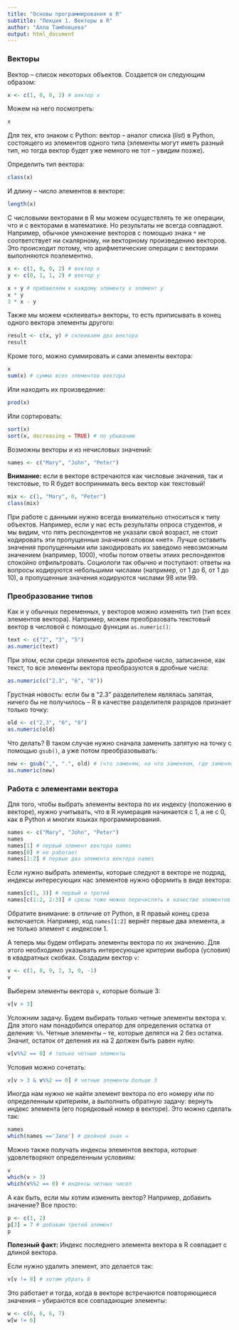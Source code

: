 ```yaml
---
title: "Основы программирования в R"
subtitle: "Лекция 1. Векторы в R"
author: "Алла Тамбовцева"
output: html_document
---
```


### Bекторы

Вектор -- список некоторых объектов. Создается он следующим образом:

```r
x <- c(1, 0, 0, 2) # вектор x
```

Можем на него посмотреть:

```r
x
```

Для тех, кто знаком с Python: вектор -- аналог списка (*list*) в Python, состоящего из элементов одного типа (элементы могут иметь разный тип, но тогда вектор будет уже немного не тот -- увидим позже).

Определить тип вектора:

```r
class(x)
```

И длину -- число элементов в векторе:

```r
length(x)
```

С числовыми векторами в R мы можем осуществлять те же операции, что и с векторами в математике. Но результаты не всегда совпадают. Например, обычное умножение векторов с помощью знака `*` не соответствует ни скалярному, ни векторному произведению векторов. Это происходит потому, что арифметические операции с векторами выполняются поэлементно.

```r
x <- c(1, 0, 0, 2) # вектор x
y <- c(0, 1, 1, 2) # вектор y

x + y # прибавляем к каждому элементу x элемент y
x * y 
3 * x - y
```

Также мы можем «склеивать» векторы, то есть приписывать в конец одного вектора элементы другого:

```r
result <- c(x, y) # склеиваем два вектора
result
```

Кроме того, можно суммировать и сами элементы вектора:

```r
x
sum(x) # сумма всех элементов вектора
```

Или находить их произведение:

```r
prod(x)
```

Или сортировать:

```r
sort(x)
sort(x, decreasing = TRUE) # по убыванию
```

Возможны векторы и из нечисловых значений:

```r
names <- c("Mary", "John", "Peter") 
```

**Внимание:** если в векторе встречаются как числовые значения, так и текстовые, то R будет воспринимать весь вектор как текстовый!

```r
mix <- c(1, "Mary", 0, "Peter")
class(mix)
```

При работе с данными нужно всегда внимательно относиться к типу объектов. Например, если у нас есть результаты опроса студентов, и мы видим, что пять респондентов не указали свой возраст, не стоит кодировать эти пропущенные значения словом «нет». Лучше оставить значения пропущенными или закодировать их заведомо невозможным значением (например, 1000), чтобы потом ответы этиих респондентов спокойно отфильтровать. Социологи так обычно и поступают: ответы на вопросы кодируются небольшими числами (например, от 1 до 6, от 1 до 10), а пропущенные значения кодируются числами 98 или 99.

### Преобразование типов

Как и у обычных переменных, у векторов можно изменять тип (тип всех элементов вектора). Например, можем преобразовать текстовый вектор в числовой с помощью функции `as.numeric()`:

```r
text <- c("2", "3", "5")
as.numeric(text)
```

При этом, если среди элементов есть дробное число, записанное, как текст, то все элементы вектора преобразуются в дробные числа:

```r
as.numeric(c("2.3", "6", "8"))
```

Грустная новость: если бы в "2.3" разделителем являлась запятая, ничего бы не получилось -- R в качестве разделителя разрядов признает только точку:

```r
old <- c("2,3", "6", "8")
as.numeric(old)
```

Что делать? В таком случае нужно сначала заменить запятую на точку с помощью `gsub()`, а уже потом преобразовывать: 

```r
new <- gsub(",", ".", old) # (что заменям, на что заменяем, где заменяем) 
as.numeric(new)
```


### Работа с элементами вектора

Для того, чтобы выбрать элементы вектора по их индексу (положению в векторе), нужно учитывать, что в R нумерация начинается с 1, а не с 0, как в Python и многих языках программирования.

```r
names <- c("Mary", "John", "Peter") 
names
names[1] # первый элемент вектора names
names[0] # не работает
names[1:2] # первые два элемента вектора names
```

Если нужно выбрать элементы, которые следуют в векторе не подряд, индексы интересующих нас элементов нужно оформить в виде вектора:

```r
names[c(1, 3)] # первый и третий
names[c(1:2, 2:3)] # срезы тоже можно перечислять в качестве элементов вектора
```

Обратите внимание: в отличие от Python, в R правый конец среза включается. Например, код `names[1:2]` вернёт первые два элемента, а не только элемент с индексом 1.

А теперь мы будем отбирать элементы вектора по их значению. Для этого необходимо указывать интересующие критерии выбора (условия) в квадратных скобках. Создадим вектор `v`:

```r
v <- c(1, 8, 9, 2, 3, 0, -1)
v
```

Выберем элементы вектора `v`, которые больше 3:

```r
v[v > 3] 
```

Усложним задачу. Будем выбирать только четные элементы вектора v. Для этого нам понадобится оператор для определения остатка от деления: `%%`. Четные элементы -- те, которые делятся на 2 без остатка. Значит, остаток от деления их на 2 должен быть равен нулю:

```r
v[v%%2 == 0] # только четные элементы
```

Условия можно сочетать:

```r
v[v > 3 & v%%2 == 0] # четные элементы больше 3 
```

Иногда нам нужно не найти элемент вектора по его номеру или по определенным критериям, а выполнить обратную задачу: вернуть индекс элемента (его порядковый номер в векторе). Это можно сделать так:

```r
names
which(names =='Jane') # двойной знак =
```

Можно также получать индексы элементов вектора, которые удовлетворяют определенным условиям:

```r
v
which(v > 3)
which(v%%2 == 0) # индексы четных чисел
```

А как быть, если мы хотим изменить вектор? Например, добавить значение? Все просто:

```r
p <- c(1, 2)
p[3] = 7 # добавим третий элемент
p
```

**Полезный факт:** Индекс последнего элемента вектора в R совпадает с длиной вектора.

Если нужно удалить элемент, это делается так:

```r
v[v != 8] # хотим убрать 8
```

Это работает и тогда, когда в векторе встречаются повторяющиеся значения -- убираются все совпадающие элементы:

```r
w <- c(6, 6, 6, 7)
w[w != 6]
```
